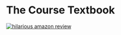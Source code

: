 # The Course Textbook

[![hilarious amazon review](/amazon_review.png)](https://www.amazon.co.uk/Digital-Production-Design-Development-Level/dp/1398346780)
